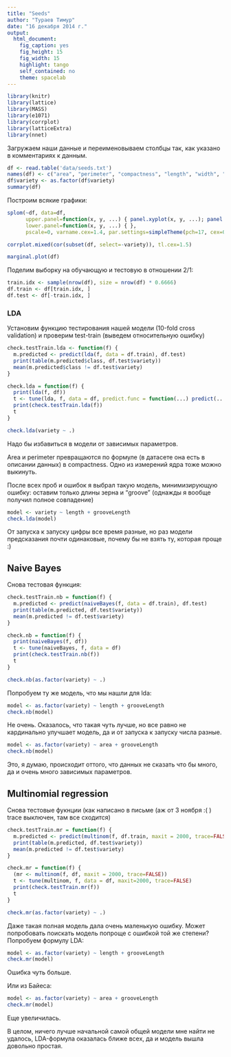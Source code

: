 ```yaml
---
title: "Seeds"
author: "Тураев Тимур"
date: "16 декабря 2014 г."
output:
  html_document:
    fig_caption: yes
    fig_height: 15
    fig_width: 15
    highlight: tango
    self_contained: no
    theme: spacelab
---
```

```r
library(knitr)
library(lattice)
library(MASS)
library(e1071)
library(corrplot)
library(latticeExtra)
library(nnet)
```

Загружаем наши данные и переименовываем столбцы так, как указано в комментариях к данным.
```r
df <- read.table('data/seeds.txt')
names(df) <- c("area", "perimeter", "compactness", "length", "width", "asymmetry", "grooveLength", "variety")
df$variety <- as.factor(df$variety)
summary(df)
```

Построим всякие графики:
```r
splom(~df, data=df,
      upper.panel=function(x, y, ...) { panel.xyplot(x, y, ...); panel.loess(x, y, ..., col='red') },
      lower.panel=function(x, y, ...) { },
      pscale=0, varname.cex=1.4, par.settings=simpleTheme(pch=17, cex=0.2))
```

```r
corrplot.mixed(cor(subset(df, select=-variety)), tl.cex=1.5)
```

```r
marginal.plot(df)
```

Поделим выборку на обучающую и тестовую в отношении 2/1:
```r
train.idx <- sample(nrow(df), size = nrow(df) * 0.6666)
df.train <- df[train.idx, ]
df.test <- df[-train.idx, ]
```

### LDA

Установим функцию тестирования нашей модели (10-fold cross validation) и проверим test-train (выведем относительную ошибку)
```r
check.testTrain.lda <- function(f) {
  m.predicted <- predict(lda(f, data = df.train), df.test)
  print(table(m.predicted$class, df.test$variety))
  mean(m.predicted$class != df.test$variety)
}

check.lda = function(f) {
  print(lda(f, df))
  t <- tune(lda, f, data = df, predict.func = function(...) predict(...)$class)
  print(check.testTrain.lda(f))
  t
}

check.lda(variety ~ .)
```

Надо бы избавиться в модели от зависимых параметров.

Area и perimeter превращаются по формуле (в датасете она есть в описании данных) в compactness. Одно из измерений ядра тоже можно выкинуть. 

После всех проб и ошибок я выбрал такую модель, минимизирующую ошибку: оставим только длины зерна и "groove" (однажды я вообще получил полное совпадение)
```r
model <- variety ~ length + grooveLength
check.lda(model)
```

От запуска к запуску цифры все время разные, но раз модели предсказания почти одинаковые, почему бы не взять ту, которая проще :)

## Naive Bayes
Снова тестовая функция:
```r
check.testTrain.nb = function(f) {
  m.predicted <- predict(naiveBayes(f, data = df.train), df.test)
  print(table(m.predicted, df.test$variety))
  mean(m.predicted != df.test$variety)
}

check.nb = function(f) {
  print(naiveBayes(f, df))
  t <- tune(naiveBayes, f, data = df)
  print(check.testTrain.nb(f))
  t
}

check.nb(as.factor(variety) ~ .)
```

Попробуем ту же модель, что мы нашли для lda:
```r
model <- as.factor(variety) ~ length + grooveLength
check.nb(model)
```

Не очень. Оказалось, что такая чуть лучше, но все равно не кардинально улучшает модель, да и от запуска к запуску числа разные.
```r
model <- as.factor(variety) ~ area + grooveLength
check.nb(model)
```
Это, я думаю, происходит оттого, что данных не сказать что бы много, да и очень много зависимых параметров.

## Multinomial regression

Снова тестовые фукнции (как написано в письме (аж от 3 ноября :( ) trace выключен, там все сходится)
```r
check.testTrain.mr = function(f) {
  m.predicted <- predict(multinom(f, df.train, maxit = 2000, trace=FALSE), df.test)
  print(table(m.predicted, df.test$variety))
  mean(m.predicted != df.test$variety)
}

check.mr = function(f) {
  (mr <- multinom(f, df, maxit = 2000, trace=FALSE))
  t <- tune(multinom, f, data = df, maxit=2000, trace=FALSE)
  print(check.testTrain.mr(f))
  t
}

check.mr(as.factor(variety) ~ .)
```

Даже такая полная модель дала очень маленькую ошибку. Может попробовать поискать модель попроще с ошибкой той же степени?
Попробуем формулу LDA:
```r
model <- as.factor(variety) ~ length + grooveLength
check.mr(model)
```
Ошибка чуть больше.

Или из Байеса:
```r
model <- as.factor(variety) ~ area + grooveLength
check.mr(model)
```
Еще увеличилась.

В целом, ничего лучше начальной самой общей модели мне найти не удалось, LDA-формула оказалась ближе всех, да и модель вышла довольно простая.